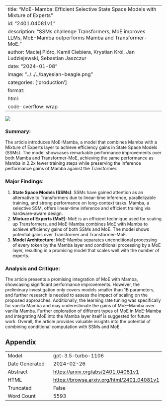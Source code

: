 
---
title: "MoE-Mamba: Efficient Selective State Space Models with Mixture of Experts"
id: "2401.04081v1"
description: "SSMs challenge Transformers, MoE improves LLMs, MoE-Mamba outperforms Mamba and Transformer-MoE."
author: Maciej Pióro, Kamil Ciebiera, Krystian Król, Jan Ludziejewski, Sebastian Jaszczur
date: "2024-01-08"
image: "../../../bayesian-beagle.png"
categories: ['production']
format:
  html:
    code-overflow: wrap
---

![](../../../bayesian-beagle.png)

### **Summary:**
The article introduces MoE-Mamba, a model that combines Mamba with a Mixture of Experts layer to achieve efficiency gains in State Space Models (SSMs). The model showcases remarkable performance improvements over both Mamba and Transformer-MoE, achieving the same performance as Mamba in 2.2x fewer training steps while preserving the inference performance gains of Mamba against the Transformer.

### Major Findings:
1. **State Space Models (SSMs)**: SSMs have gained attention as an alternative to Transformers due to linear-time inference, parallelizable training, and strong performance on long-context tasks. Mamba, a selective SSM, offers linear-time inference and efficient training via hardware-aware design.
2. **Mixture of Experts (MoE)**: MoE is an efficient technique used for scaling up Transformers, and MoE-Mamba combines MoE with Mamba to achieve efficiency gains of both SSMs and MoE. The model shows potential gains over Transformer and Transformer-MoE.
3. **Model Architecture**: MoE-Mamba separates unconditional processing of every token by the Mamba layer and conditional processing by a MoE layer, resulting in a promising model that scales well with the number of experts.

### Analysis and Critique:
The article presents a promising integration of MoE with Mamba, showcasing significant performance improvements. However, the preliminary investigation only covers models smaller than 1B parameters, and further research is needed to assess the impact of scaling on the proposed approaches. Additionally, the learning rate tuning was specifically for vanilla Mamba and may underestimate the gains of MoE-Mamba over vanilla Mamba. Further exploration of different types of MoE in MoE-Mamba and integrating MoE into the Mamba layer itself is suggested for future work. Overall, the article provides valuable insights into the potential of combining conditional computation with SSMs and MoE.

## Appendix

|          |          |
|----------|----------|
| Model     | gpt-3.5-turbo-1106       |
| Date Generated     | 2024-02-26       |
| Abstract | [https://arxiv.org/abs/2401.04081v1](https://arxiv.org/abs/2401.04081v1)        |
| HTML     | [https://browse.arxiv.org/html/2401.04081v1](https://browse.arxiv.org/html/2401.04081v1)       |
| Truncated       | False       |
| Word Count       | 5593       |
